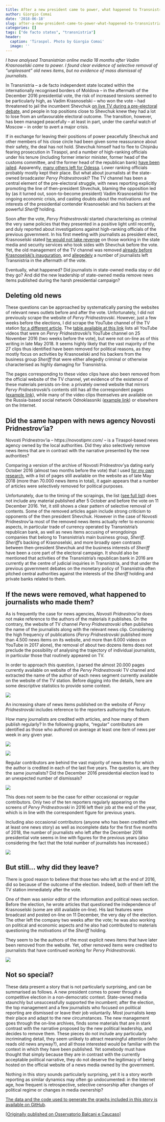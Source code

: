```yaml
---
title: After a new president came to power, what happened to Transnistria’s media?
author: Giorgio Comai
date: '2018-06-18'
slug: after-a-new-president-came-to-power-what-happened-to-transnistria-s-media
categories: []
tags: ["de facto states", "transnistria"]
header:
  caption: 'Tiraspol. Photo by Giorgio Comai'
  image: ''
---
```



*I have analysed Transnistrian online media 18 months after Vadim Krasnoselski came to power. I found clear evidence of selective removal of “unpleasant” old news items, but no evidence of mass dismissal of journalists.*

In Transnistria – a de facto independent state located within the internationally recognised borders of Moldova – in the aftermath of the December 2016 presidential vote, the risk of increased tensions seemed to be particularly high, as Vadim Krasnoselski – who won the vote – had threatened to jail the incumbent Shevchuk [on live TV during a pre-electoral debate](https://youtu.be/V_HC6UOEzjk?t=10m16s), and people in top positions close to Shevchuk knew they had a lot to lose from an unfavourable electoral outcome. The transition, however, has been managed peacefully – at least in part, under the careful watch of Moscow – in order to avert a major crisis.

If in exchange for leaving their positions of power peacefully Shevchuk and other members of his close circle had been given some reassurance about their safety, the deal has not hold. Shevchuk himself had to flee to Chișinău fearing prosecution in Tiraspol, and a number of high-ranking officials under his tenure (including former interior minister, former head of the customs committee, and the former head of the republican bank) [have been jailed](https://tv.pgtrk.ru/ru/news/20170929/61775). Apparently, [many others left for Odessa](http://mk.kn.md/articles/2017/02/23/eksglava-kgb-pridnestrovya-pokhishhen-neizvestnymi.html). Lower ranking officials probably mostly kept their place. But what about journalists at the state-owned broadcaster *Pervy Pridnestrovski*? The TV channel has been a central element of the pre-electoral struggle, with news reporting explicitly promoting the line of then-president Shvechuk, blaming the opposition led by (as it turned out, soon-to-become president) Vadim Krasnoselski for the ongoing economic crisis, and casting doubts about the motivations and interests of the presidential contender Krasnoselski and his backers at the powerful *Sheriff* holding.

Soon after the vote, *Pervy Pridnestrovski* started characterising as criminal the very same policies that they presented in a positive light until recently, and duly reported about investigations against high-ranking officials of the previous government. In his first meeting with journalists as president elect, Krasnoselski stated [he would not take revenge](http://presidential-power.com/?cat=1046) on those working in the state media and security services who took sides with Shevchuk before the vote. Yet, the old management of the TV channel was removed [already before Krasnoselski’s inauguration](http://newsmaker.md/rus/novosti/smi-pod-kontrolem-novaya-vlast-v-pridnestrove-nachala-kadrovye-perestanovki-28874), and [allegedely](https://alfa24.online/2017/07/15/ne-teh-laikaes-uvolnaisa-zurnalisty) a number of journalists left Transnistria in the aftermath of the vote.

Eventually, what happened? Did journalists in state-owned media stay or did they go? And did the new leadership of state-owned media remove news items published during the harsh presidential campaign?

## Deleting old news

These questions can be approached by systematically parsing the websites of relevant news outlets before and after the vote. Unfortunately, I did not previously scrape the website of *Pervy Pridnestrovski*. However, just a few weeks before the elections, I did scrape the YouTube channel of the TV station [for a different article](http://presidential-power.com/?p=5667). The [table available at this link](https://github.com/giocomai/transnistria_media_post_election_2018/blob/master/PervyPridnestrovskiRemovedYT.csv) lists all YouTube videos that were on *Pervy Pridnestrovski*’s YouTube channel on 25 November 2016 (two weeks before the vote), but were not on-line as of this writing in late May 2018. It seems highly likely that the vast majority of the 27 clips thus identified have been removed for political reasons, as they mostly focus on activities by Krasnoselski and his backers from the business group *Sheriff* that were either allegedly criminal or otherwise characterised as highly damaging for Transnistria.

The pages corresponding to these video clips have also been removed from the official website of the TV channel, yet evidence of the existence of these materials persists on-line: a privately owned website that mirrors *Pervy Pridnestrovski*’s contents still has all the correspondent pages ([example link](http://novostipmr.ru/video/1tv/2016-06-majoneznaya-panika/)), while many of the video clips themselves are available on the Russia-based social network Odnoklassniki ([example link](https://m.ok.ru/video/11387667741)) or elsewhere on the Internet.

## Did the same happen with news agency Novosti Pridnestrov’ia?

Novosti Pridnestrov’ia – https://novostipmr.com/ – is a Tiraspol-based news agency owned by the local authorities. Did they also selectively remove news items that are in contrast with the narrative presented by the new authorities?

Comparing a version of the archive of Novosti Pridnestrov’ya dating early October 2016 (almost two months before the vote) that I used [for my own research](https://giorgiocomai.eu/2018/04/08/non-recognition-is-the-symptom-not-the-cause/), with a list of pages still available on the website as of late May 2018 (more than 70.000 news items in total), it again appears that a number of articles were selectively removed for political purposes.

Unfortunately, due to the timing of the scrapings, the list ([see full list](https://github.com/giocomai/transnistria_media_post_election_2018/blob/master/NovostiPmrRemovedYT.csv)) does not include any material published after 5 October and before the vote on 11 December 2016. Yet, it still shows a clear pattern of selective removal of contents. Some of the removed articles again include strong criticism to opponents of the then president Shevchuk. However in the case of Novosti Pridnestrov’ia most of the removed news items actually refer to economic aspects, in particular trade of currency operated by Transnistria’s republican bank, as well as news items accusing of wrongdoings companies that belong to Transnistria’s main business group, *Sheriff*. *Sheriff*’s backing of Krasnoselski, and more broadly open contrasts between then-president Shevchuk and the business interests of *Sheriff* have been a core part of the electoral campaign. It should also be mentioned that activities of the Transnistria’s republican bank in 2016 are currently at the centre of judicial inquiries in Transnistria, and that under the previous government debates on the monetary policy of Transnistria often pitched central authorities against the interests of the *Sheriff* holding and private banks related to them.

## If the news were removed, what happened to journalists who made them?

As is frequently the case for news agencies, *Novosti Pridnestrov’ia* does not make reference to the authors of the materials it publishes. On the contrary, the website of TV channel *Pervy Pridnestrovski* often publishes the name of the journalists along with the relevant news clip. Considering the high frequency of publications (*Pervy Pridnestrovski* published more than 4.500 news items on its website, and more than 6.000 videos on YouTube in 2017 alone), the removal of about two dozens items does not preclude the possibility of analysing the trajectory of individual journalists, in particular those that routinely appeared on TV.

In order to approach this question, I parsed the almost 20.000 pages currently available on website of the *Pervy Pridnestrovski* TV channel and extracted the name of the author of each news segment currently available on the website of the TV station. Before digging into the details, here are some descriptive statistics to provide some context.

![](authorAvailablePP.png)

An increasing share of news items published on the website of *Pervy Pridnestrovski* includes reference to the reporters authoring the feature.

How many journalists are credited with articles, and how many of them publish regularly? In the following graphs, “regular” contributors are identified as those who authored on average at least one item of news per week in any given year.

![](regularContributorsPP.png)

![](articlesByRegular_PP.png)

Regular contributors are behind the vast majority of news items for which the author is credited in each of the last five years. The question is, are they the same journalists? Did the December 2016 presidential election lead to an unexpected number of dismissals?

![](regularLeavePP.png)

This does not seem to be the case for either occasional or regular contributors. Only two of the ten reporters regularly appearing on the screens of *Pervy Pridnestrovski* in 2016 left their job at the end of the year, which is in line with the correspondent figure for previous years.

Including also occasional contributors (anyone who has been credited with at least one news story) as well as incomplete data for the first five months of 2018, the number of journalists who left after the December 2016 presidential vote seems in line with figures for the previous years (also considering the fact that the total number of journalists has increased.)

![](allLeave_PP.png)

## But still… why did they leave?

There is good reason to believe that those two who left at the end of 2016, did so because of the outcome of the election. Indeed, both of them left the TV station immediately after the vote.

One of them was senior editor of the information and political news section. Before the election, he wrote articles that questioned the independence of Krasnoselski (some are still available on-line). His last features were broadcast and posted on-line on 11 December, the very day of the election. The other left the company two weeks after the vote; he was also working on political and economic aspects and he also had contributed to materials questioning the motivations of the *Sheriff* holding.

They seem to be the authors of the most explicit news items that have later been removed from the website. Yet, other removed items were credited to journalists that have continued working for *Pervy Pridnestrovski*.

![](leftIn2017.png)

## Not so special?

These data present a story that is not particularly surprising, and can be summarised as follows. A new president comes to power through a competitive election in a non-democratic context. State-owned media staunchly but unsuccessfully supported the incumbent; after the election, the top management and a few journalists who focused on political reporting are dismissed or leave their job voluntarily. Most journalists keep their place and adapt to the new circumstances. The new management goes through the on-line archives, finds some materials that are in stark contrast with the narrative proposed by the new political leadership, and decides to remove them. These pieces do not include any particularly incriminating detail, they seem unlikely to attract meaningful attention (who reads old news anyway?), and all those interested would be familiar with the context in which they have been published. Yet somebody must have thought that simply because they are in contrast with the currently acceptable political narrative, they do not deserve the legitimacy of being hosted on the official website of a news media owned by the government.

Nothing in this story sounds particularly surprising, yet it is a story worth reporting as similar dynamics may often go undocumented: in the Internet age, how frequent is retrospective, selective censorship after changes of political regime or changes in media ownership?

[The data and the code used to generate the graphs included in this story is available on GitHub](https://github.com/giocomai/transnistria_media_post_election_2018).

[[Originally published on Osservatorio Balcani e Caucaso](https://www.balcanicaucaso.org/eng/Areas/Transnistria/After-a-new-president-came-to-power-what-happened-to-Transnistria-s-media-188493)]
